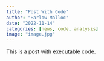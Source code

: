 ```yaml
---
title: "Post With Code"
author: "Harlow Malloc"
date: "2022-11-14"
categories: [news, code, analysis]
image: "image.jpg"
---
```


This is a post with executable code.
